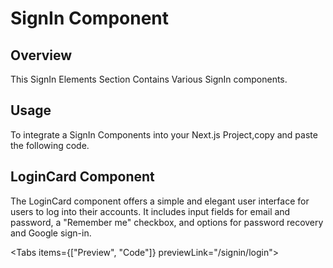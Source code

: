 
# SignIn Component

## Overview

This SignIn Elements Section Contains Various SignIn components.

## Usage

To integrate a SignIn Components into your Next.js Project,copy and paste the following code.

## LoginCard Component

The LoginCard component offers a simple and elegant user interface for users to log into their accounts. It includes input fields for email and password, a "Remember me" checkbox, and options for password recovery and Google sign-in.

<Tabs items={["Preview", "Code"]} previewLink="/signin/login">
  <TabComponent label="Preview">
    <LoginCard />
  </TabComponent>
  <TabComponent label="Code">
 <SourceCodeViewer componentPath="SignIn/LoginCard.tsx" />
  </TabComponent>
</Tabs>
